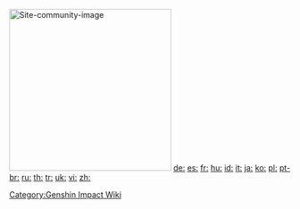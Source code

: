 <mainpage-leftcolumn-start />
{{Welcome}}
{{Character List}}
{{Genshin Navbox}}
<mainpage-endcolumn />
<mainpage-rightcolumn-start /><!--
-->[[File:Site-community-image|290px|link=|class=Mainpage-border]]<!--
-->{{DiscordWidget}}
{{Reset/Main}}
{{LastEdits}}
{{Twitter}}
{{Latest Videos}}
<!--{{LastChapter}}-->
<mainpage-endcolumn />
[[de:]]
[[es:]]
[[fr:]]
[[hu:]]
[[id:]]
[[it:]]
[[ja:]]
[[ko:]]
[[pl:]]
[[pt-br:]]
[[ru:]]
[[th:]]
[[tr:]]
[[uk:]]
[[vi:]]
[[zh:]]
[[Category:Genshin Impact Wiki]]